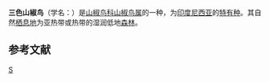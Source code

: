 {{Speciesbox 
| genus = Pericrocotus
| species = lansbergei
| image = Pericrocotus lansbergei & Geokichla dohertyi 1896.jpg
| image_caption = ''Pericrocotus lansbergei'' & ''[[Geokichla_dohertyi|Geokichla dohertyi]]''
| status = LC | status_system = IUCN3.1
| authority = Büttikofer, 1886
| synonyms = }}
'''三色山椒鸟'''（学名：{{lang|la|''Pericrocotus lansbergei''}}）是[[山椒鸟科|山椒鸟科]][[山椒鸟属|山椒鸟属]]的一种，为[[印度尼西亚|印度尼西亚]]的[[特有种|特有种]]。其自然[[栖息地|栖息地]]为亚热带或热带的湿润低地[[森林|森林]]。

== 参考文献 ==
{{IUCN2010 | assessors = BirdLife International | year = 2009 | id = 146854 | title = Pericrocotus lansbergei | version = 2010.3 | downloaded = 2010-10-31 }}
{{Taxonbar|from=Q3231513}}

[[Category:山椒鸟属|S]]